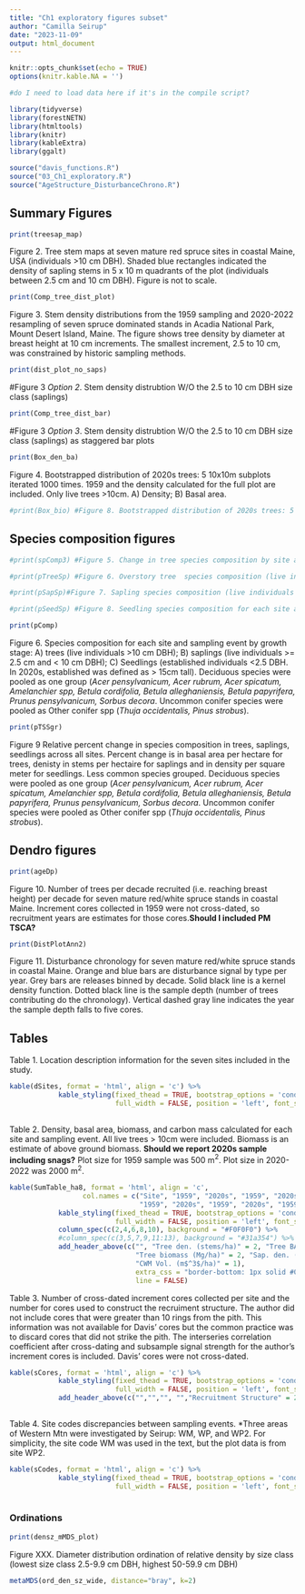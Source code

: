 ```yaml
---
title: "Ch1 exploratory figures subset"
author: "Camilla Seirup"
date: "2023-11-09"
output: html_document
---
```

```r
knitr::opts_chunk$set(echo = TRUE)
options(knitr.kable.NA = '')
```

```r
#do I need to load data here if it's in the compile script?
```

```r
library(tidyverse)
library(forestNETN)
library(htmltools)
library(knitr)
library(kableExtra)
library(ggalt)
```

```r
source("davis_functions.R")
source("03_Ch1_exploratory.R")
source("AgeStructure_DisturbanceChrono.R")
```

## Summary Figures
```r
print(treesap_map)
```

Figure 2. Tree  stem maps at seven mature red spruce sites in coastal Maine, USA (individuals >10 cm DBH). Shaded blue rectangles indicated the density of sapling  stems in 5 x 10 m quadrants of the plot (individuals between 2.5 cm and 10 cm DBH). Figure is not to scale.


```r
print(Comp_tree_dist_plot)
```

Figure 3. Stem density distributions from the 1959 sampling and 2020-2022 resampling of seven spruce dominated stands in Acadia National Park, Mount Desert Island, Maine. The figure shows tree density by diameter at breast height at 10 cm increments. The smallest increment, 2.5 to 10 cm, was constrained by historic sampling methods.

```r
print(dist_plot_no_saps) 
```

#Figure 3 *Option 2*. Stem density distrubtion W/O the 2.5 to 10 cm DBH size class (saplings)

```r
print(Comp_tree_dist_bar) 
```

#Figure 3 *Option 3*. Stem density distrubtion W/O the 2.5 to 10 cm DBH size class (saplings) as staggered bar plots


```r
print(Box_den_ba)
```
Figure 4. Bootstrapped distribution of 2020s trees: 5 10x10m subplots iterated 1000 times. 1959 and the density calculated for the full plot are included. Only live trees >10cm. A) Density; B) Basal area.

```r
#print(Box_bio) #Figure 8. Bootstrapped distribution of 2020s trees: 5 10x10m subplots iterated 1000 times. 1959 and the biomass calculated for the full plot are included. Only live trees >10cm.
```

## Species composition figures

```r
#print(spComp3) #Figure 5. Change in tree species composition by site and developmental stage. Trees are live individuals >10 cm DBH. Saplings are live individuals >= 2.5 cm and < 10 cm DBH. Seedlings are established individuals <2.5 DBH.  In 2020s, established was defined as > 15cm tall. The 4 most abundant species per site, visit, and  developmental stage were included.
```


```r
#print(pTreeSp) #Figure 6. Overstory tree  species composition (live individuals >10 cm DBH) for each site and sampling event. *Betula* spp were pooled as one group (*Betula cordifolia, Betula alleghaniensis, Betula papyrifera*. Other uncommon species were pooled as Other conifer spp (*Thuja occidentalis, Pinus strobus*) or Other subcanopy spp (*Acer pensylvanicum, Acer spicatum, Amelanchier spp, Prunus pensylvanicum, Sorbus decora*). 
```


```r
#print(pSapSp)#Figure 7. Sapling species composition (live individuals >= 2.5 cm and < 10 cm DBH) for each site and sampling event. *Betula* spp were pooled as one group (*Betula cordifolia, Betula alleghaniensis, Betula papyrifera*. Other uncommon species were pooled as Other conifer spp (*Thuja occidentalis, Pinus strobus*) or Other subcanopy spp (*Acer pensylvanicum, Acer spicatum, Amelanchier spp, Prunus pensylvanicum, Sorbus decora*). 
```


```r
#print(pSeedSp) #Figure 8. Seedling species composition for each site and sampling event. Seedlings are established individuals <2.5 DBH. In 2020s, established was defined as > 15cm tall. *Betula* spp were pooled as one group (*Betula cordifolia, Betula alleghaniensis, Betula papyrifera*. Other uncommon species were pooled as Other conifer spp (*Thuja occidentalis, Pinus strobus*) or Other subcanopy spp (*Acer pensylvanicum, Acer spicatum, Amelanchier spp, Prunus pensylvanicum, Sorbus decora*).
```
 
```r
print(pComp) 
```
Figure 6. Species composition for each site and sampling event by growth stage: A) trees (live individuals >10 cm DBH); B) saplings (live individuals >= 2.5 cm and < 10 cm DBH); C) Seedlings (established individuals <2.5 DBH. In 2020s, established was defined as > 15cm tall). Deciduous species were pooled as one group (*Acer pensylvanicum, Acer rubrum, Acer spicatum, Amelanchier spp, Betula cordifolia, Betula alleghaniensis, Betula papyrifera, Prunus pensylvanicum, Sorbus decora*. Uncommon conifer species were pooled as Other conifer spp (*Thuja occidentalis, Pinus strobus*).
 

```r
print(pTSSgr)
```

Figure 9 Relative percent change in species composition in trees, saplings, seedlings across all sites. Percent change is in basal area per hectare for trees, denisty in stems per hectaire for saplings and in density per square meter for seedlings. Less common species grouped. Deciduous species were pooled as one group (*Acer pensylvanicum, Acer rubrum, Acer spicatum, Amelanchier spp, Betula cordifolia, Betula alleghaniensis, Betula papyrifera, Prunus pensylvanicum, Sorbus decora*. Uncommon conifer species were pooled as Other conifer spp (*Thuja occidentalis, Pinus strobus*).

## Dendro figures

```r
print(ageDp)
```
Figure 10. Number of trees per decade recruited (i.e. reaching breast height) per decade for seven mature red/white spruce stands in coastal Maine. Increment cores collected in 1959 were not cross-dated, so recruitment years are estimates for those cores.**Should I included PM TSCA?**

```r
print(DistPlotAnn2)
```
Figure 11. Disturbance chronology for seven mature red/white spruce stands in coastal Maine. Orange and blue bars are disturbance signal by type per year. Grey bars are releases binned by decade. Solid black line is a kernel density function. Dotted black line is the sample depth (number of trees contributing do the chronology). Vertical dashed gray line indicates the year the sample depth falls to five cores. 


## Tables
Table 1. Location description information for the seven sites included in the study.

```r
kable(dSites, format = 'html', align = 'c') %>% 
            kable_styling(fixed_thead = TRUE, bootstrap_options = 'condensed', 
                          full_width = FALSE, position = 'left', font_size = 12.5)
             
```


Table 2. Density, basal area, biomass, and carbon mass calculated for each site and sampling event. All live trees > 10cm were included. Biomass is an estimate of above ground biomass. **Should we report 2020s sample including snags?**  Plot size for 1959 sample was 500 m$^2$. Plot size in 2020-2022 was 2000 m$^2$.

```r
kable(SumTable_ha8, format = 'html', align = 'c',
                  col.names = c("Site", "1959", "2020s", "1959", "2020s", 
                                "1959", "2020s", "1959", "2020s", "1959", "2020s", "2020s", "2020s")) %>% 
            kable_styling(fixed_thead = TRUE, bootstrap_options = 'condensed', 
                          full_width = FALSE, position = 'left', font_size = 12.5) %>%
            column_spec(c(2,4,6,8,10), background = "#F0F0F0") %>% 
            #column_spec(c(3,5,7,9,11:13), background = "#31a354") %>% 
            add_header_above(c("", "Tree den. (stems/ha)" = 2, "Tree BA (m$^2$/ha)" = 2, 
                               "Tree biomass (Mg/ha)" = 2, "Sap. den. (stems/ha)" = 2, "Bryo./Lich. cover (%)" = 2, "Snag BA (m$^2$/ha)" = 1,
                               "CWM Vol. (m$^3$/ha)" = 1),
                               extra_css = "border-bottom: 1px solid #000000; border-right: 3px solid #ffffff;",
                               line = FALSE) 
```

Table 3. Number of cross-dated increment cores collected per site and the number for cores used to construct the recruiment structure. The author did not include cores that were greater than 10 rings from the pith. This information was not available for Davis' cores but the common practice was to discard cores that did not strike the pith. The interseries correlation coefficient after cross-dating and subsample signal strength for the author's increment cores is included. Davis' cores were not cross-dated.

```r
kable(sCores, format = 'html', align = 'c') %>% 
            kable_styling(fixed_thead = TRUE, bootstrap_options = 'condensed', 
                          full_width = FALSE, position = 'left', font_size = 12.5) %>% 
            add_header_above(c("","","", "","Recruitment Structure" = 2))
             
```

Table 4. Site codes discrepancies between sampling events. *Three areas of Western Mtn were investigated by Seirup: WM, WP, and WP2. For simplicity, the site code WM was used in the text, but the plot data is from site WP2.

```r
kable(sCodes, format = 'html', align = 'c') %>% 
            kable_styling(fixed_thead = TRUE, bootstrap_options = 'condensed', 
                          full_width = FALSE, position = 'left', font_size = 12.5)
             
```

### Ordinations

```r
print(densz_mMDS_plot)
```


Figure XXX. Diameter distribution ordination of relative density by size class (lowest size class 2.5-9.9 cm DBH, highest 50-59.9 cm DBH)


```r
metaMDS(ord_den_sz_wide, distance="bray", k=2)
```

